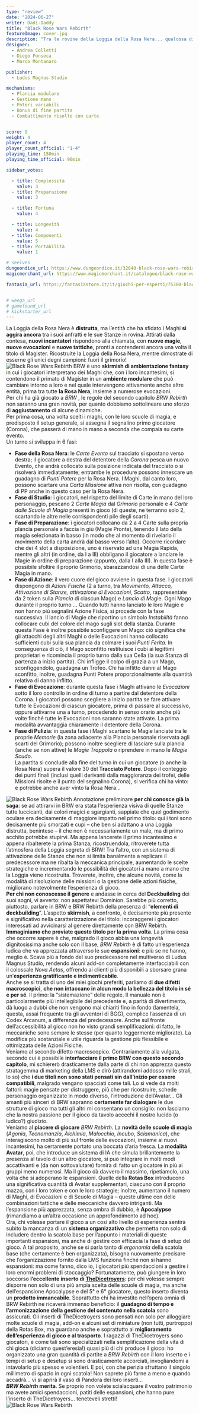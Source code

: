```yaml
---
type: "review"
date: "2024-06-27"
writer: Dadi-Daddy
title: "Black Rose Wars Rebirth"
featureImage: cover.jpg
description: "Tra le rovine della Loggia della Rosa Nera... qualcosa di malefico si aggira ancora!"
designer: 
  - Andrea Colletti
  - Diego Fonseca
  - Marco Montanaro

publisher: 
  - Ludus Magnus Studio

mechanisms:
  - Plancia modulare
  - Gestione mano
  - Poteri variabili
  - Bonus di fine partita
  - Combattimento risolto con carte


score: 9
weight: 4
player_count: 4
player_count_official: "1-4"
playing_time: 150min
playing_time_official: 90min

sidebar_votes:

  - title: Complessità
    value: 3
  - title: Preparazione
    value: 3

  - title: Fortuna
    value: 4

  - title: Longevità
    value: 4
  - title: Componenti
    value: 5
  - title: Portabilità
    value: 1

# seelves
dungeondice_url: https://www.dungeondice.it/32640-black-rose-wars-rebirth.html?gad_source=1&gclid=CjwKCAjwm_SzBhAsEiwAXE2Cv7hdRUfMuXvpKRN0XJjTb5FRmxLXymlBuumV2cWUfEfoojSwr_lKnxoCYf0QAvD_BwE
magicmerchant_url: https://www.magicmerchant.it/catalogue/black-rose-wars-rebirth-72932/?gad_source=1&gclid=CjwKCAjwm_SzBhAsEiwAXE2CvzNQbl0fyoj5mfDRQT24SrT5Ofuo20r542up42iAFjYYyKUK9MLWwhoCEb0QAvD_BwE

fantasia_url: https://fantasiastore.it/it/giochi-per-esperti/75300-black-rose-wars-rebirth.html


# weega_url
# gamefound_url
# kickstarter_url
---
```


<Setting>
  La Loggia della Rosa Nera è <strong>distrutta</strong>, ma l’entità che ha sfidato i Maghi <strong>si aggira ancora</strong> tra i suoi anfratti e le sue Stanze in rovina. Attirati dalla contesa, <strong>nuovi incantatori</strong> rispondono alla chiamata, con <strong>nuove magie</strong>, <strong>nuove evocazioni</strong> e <strong>nuove tattiche</strong>, pronti a contendersi ancora una volta il titolo di Magister. Ricostruite la Loggia della Rosa Nera, mentre dimostrate di esserne gli unici degni campioni: fuori il grimorio!<br />
</Setting>

<img src="./game1.jpg" alt="Black Rose Wars Rebirth" />

<Rules>
 BRW è uno <strong>skirmish di ambientazione fantasy</strong> in cui i giocatori interpretano dei Maghi che, con i loro incantesimi, si contendono il primato di Magister in un <strong>ambiente modulare</strong> che può cambiare intorno a loro e nel quale intervengono attivamente anche altre entità, prima tra tutte <strong>la Rosa Nera</strong>, insieme a numerose evocazioni.<br />
Per chi ha già giocato a <em><Link to="/reviews/black-rose-wars">BRW</Link></em> , le regole del secondo capitolo <em>BRW Rebirth</em> non saranno una gran novità, per quanto dobbiamo sottolineare uno sforzo di <strong>aggiustamento</strong> di alcune dinamiche.<br />
Per prima cosa, una volta scelti i maghi, con le loro scuole di magia, e predisposto il setup generale, si assegna il segnalino primo giocatore (Corona), che passerà di mano in mano a seconda che compaia su carte evento.<br />
Un turno si sviluppa in 6 fasi: <br />
<ul>
<li><strong>Fase della Rosa Nera</strong>: le <em>Carte Evento</em> sul tracciato si spostano verso destra; il giocatore a destra del detentore della <em>Corona</em> pesca un nuovo Evento, che andrà collocato sulla posizione indicata del tracciato o si risolverà immediatamente; entrambe le procedure possono innescare un guadagno di <em>Punti Potere</em> per la Rosa Nera. I Maghi, dal canto loro, possono scartare una <em>Carta Missione</em> attiva non risolta, con guadagno di PP anche in questo caso per la Rosa Nera.</li>
<li><strong>Fase di Studio</strong>: i giocatori, nel rispetto del limite di Carte in mano del loro personaggio, pescano 2 <em>Carte Magia</em> dal <em>Grimorio</em> personale e 4 <em>Carte dalle Scuole di Magia</em> presenti in gioco (di queste, ne terranno solo 2, scartando le altre nelle corrispondenti pile degli scarti).</li>
<li><strong>Fase di Preparazione</strong>: i giocatori collocano da 2 a 4 Carte sulla propria plancia personale a faccia in giù (Magie Pronte), tenendo il lato della magia selezionata in basso (in modo che al momento di rivelarlo il movimento della carta andrà dal basso verso l’alto). Occorre ricordare che dei 4 slot a disposizione, uno è riservato ad una Magia Rapida, mentre gli altri (in ordine, da I a III) obbligano il giocatore a lanciare le Magie in ordine di preparazione (appunto, dalla I alla III). In questa fase è possibile sfoltire il proprio Grimorio, sbarazzandosi di una delle Carte Magia in mano.</li>
<li><strong>Fase di Azione</strong>: il vero cuore del gioco avviene in questa fase. I giocatori dispongono di <em>Azioni Fisiche</em> (2 a turno, tra <em>Movimento, Attacco, Attivazione di Stanze, attivazione di Evocazioni, Scatto</em>, rappresentate da 2 token sulla <em>Plancia</em> di ciascun Mago) e <em>Lancio di M</em>agie. Ogni Mago durante il proprio turno … Quando tutti hanno lanciato le loro Magie e non hanno più segnalini Azione Fisica, si procede con la fase successiva. Il lancio di Magie che riportino un simbolo <em>Instabilità</em> fanno collocare cubi del colore del mago sugli slot della stanza. Durante questa Fase è inoltre possibile sconfiggere un Mago: ciò significa che gli attacchi degli altri Maghi o delle Evocazioni hanno collocato sufficienti cubi sulla sua plancia da colmare i suoi <em>Punti Ferita</em>. In conseguenza di ciò, il Mago sconfitto restituisce i cubi ai legittimi proprietari e ricomincia il proprio turno dalla sua Cella (la sua Stanza di partenza a inizio partita). Chi infligge il colpo di grazia a un Mago, sconfiggendolo, guadagna un Trofeo. Chi ha inflitto danni al Mago sconfitto, inoltre, guadagna Punti Potere proporzionalmente alla quantità relativa di danno inflitto.</li>
<li><strong>Fase di Evocazione</strong>: durante questa fase i Maghi attivano le <em>Evocazioni</em> sotto il loro controllo in ordine di turno a partire dal detentore della Corona. I giocatori possono scegliere a inizio partita se fare attivare tutte le Evocazioni di ciascun giocatore, prima di passare al successivo, oppure attivarne una a turno, procedendo in senso orario anche più volte finché tutte le Evocazioni non saranno state attivate. La prima modalità avvantaggia chiaramente il detentore della Corona.</li>
<li><strong>Fase di Pulizia</strong>: in questa fase i Maghi scartano le Magie lanciate tra le proprie <em>Memorie</em> (la zona adiacente alla Plancia personale riservata agli scarti del Grimorio); possono inoltre scegliere di lasciare sulla plancia (anche se non attive) le <em>Magie Trappola</em> o riprendere in mano le <em>Magie Scudo</em>.<br />
La partita si conclude alla fine del turno in cui un giocatore (o anche la Rosa Nera) supera il valore 30 del <strong>Tracciato Potere</strong>. Dopo il conteggio dei punti finali (inclusi quelli derivanti dalla maggioranza dei trofei, delle Missioni risolte e il punto del segnalino Corona), si verifica chi ha vinto: e potrebbe anche aver vinto la Rosa Nera…</li>
</ul>
</Rules>

<img src="./game2.jpg" alt="Black Rose Wars Rebirth" />

<Feedback>
  Annotazione preliminare <strong>per chi conosce già la saga</strong>: se ad attirarvi in BRW era stata l’esperienza visiva di quelle Stanze tutte luccicanti, dai colori magici e sgargianti, sappiate che quel godimento oculare era decisamente di maggiore impatto nel primo titolo: qui i toni sono decisamente più smorzati e cupi – che ben si adattano a una Loggia distrutta, beninteso – il che non è necessariamente un male, ma di primo acchito potrebbe stupirvi. Ma appena lancerete il primo incantesimo e appena ribalterete la prima Stanza, ricostruendola, ritroverete tutta l’atmosfera della Loggia segreta di BRW! Tra l’altro, con un sistema di attivazione delle Stanze che non si limita banalmente a replicare il predecessore ma ne ribalta la meccanica principale, aumentando le scelte strategiche e incrementando le possibilità dei giocatori a mano a mano che la Loggia viene ricostruita. Troverete, inoltre, che alcune novità, come la modalità di risoluzione delle missioni o la gestione delle azioni fisiche, migliorano notevolmente l’esperienza di gioco.<br />
<strong>Per chi non conoscesse il genere</strong> e andasse in cerca del <strong>Deckbuilding</strong> dei suoi sogni, vi avverto: non aspettatevi  <Link to="/reviews/dominion-nasce-un-regno">Dominion</Link>. Sarebbe più corretto, piuttosto, parlare in BRW e BRW Rebirth della presenza di “<strong>elementi di deckbuilding</strong>”. L’aspetto <strong>skirmish</strong>, a confronto, è decisamente più presente e significativo nella caratterizzazione del titolo: incoraggerei i giocatori interessati ad avvicinarsi al genere direttamente con BRW Rebirth.<br />
<strong>Immaginiamo che proviate questo titolo per la prima volta</strong>. La prima cosa che occorre sapere è che, malgrado il gioco abbia una longevità dignitosissima anche solo con il base, <em>BRW Rebirth</em> è di fatto un’esperienza ludica che va apprezzata attraverso le sue <strong>espansioni</strong>: e più se ne hanno, meglio è. Scava più a fondo del suo predecessore nel multiverso di Ludus Magnus Studio, rendendo alcuni add-on completamente interfacciabili con il colossale <em>Nova Aetas</em>, offrendo ai clienti più disponibili a sborsare grana un’<strong>esperienza gratificante e indimenticabile</strong>.<br />
Anche se si tratta di uno dei miei giochi preferiti, parliamo di <strong>due difetti macroscopici</strong>, <strong>che non intaccano in alcun modo la bellezza del titolo in sé e per sé</strong>. Il primo: la “sistemazione” delle regole. Il manuale non è particolarmente più intellegibile del precedente e, a parità di divertimento, dà luogo a dubbi che non vengono mai chiariti fino in fondo (lamentela, questa, assai frequente tra gli avventori di BGG), complice l’assenza di un Codex Arcanum, a differenza del predecessore. Anche sul fronte dell’accessibilità al gioco non ho visto grandi semplificazioni: di fatto, le meccaniche sono sempre le stesse (per quanto leggermente migliorate). La modifica più sostanziale e utile riguarda la gestione più flessibile e ottimizzata delle Azioni Fisiche.<br />
Veniamo al secondo difetto macroscopico. Contrariamente alla vulgata, secondo cui è possibile <strong>interfacciare il primo BRW con questo secondo capitolo</strong>, mi schiererò drasticamente dalla parte di chi non apprezza questo stratagemma di marketing della LMS e dirò (attirandomi addosso mille strali, lo so) che <strong>i due titoli non sono stati pensati sin dall’inizio per essere compatibili</strong>, malgrado vengano spacciati come tali. Lo si vede da molti fattori: magie pensate per distruggere, più che per ricostruire, schede personaggio organizzate in modo diverso, l’introduzione dell’Avatar… Gli amanti più sinceri di BRW sapranno <strong>certamente far dialogare</strong> le due strutture di gioco ma tutti gli altri mi consentano un consiglio: non lasciamo che la nostra passione per il gioco da tavolo accechi il nostro lucido (o ludico?) giudizio.<br />
Veniamo al <strong>piacere di giocare</strong> <em>BRW Rebirth</em>. La <strong>novità delle scuole di magia</strong> (<em>Agonia</em>,<em> Tecnomanzia</em>, <em>Alchimia</em>, <em>Malocchio</em>, <em>Incubo</em>, <em>Sciamanica</em>), che interagiscono molto di più sul fronte delle evocazioni, insieme ai nuovi incantesimi, ha certamente portato una boccata d’aria fresca. La <strong>modalità Avatar</strong>, poi, che introduce un sistema di IA che simula brillantemente la presenza al tavolo di un altro giocatore, si può integrare in molti modi accattivanti e (da non sottovalutare) fornirà di fatto un giocatore in più ai gruppi meno numerosi. Ma il gioco dà davvero il massimo, ripetiamolo, una volta che si adoperano le espansioni. Quelle della <strong>Rotas Box</strong> introducono una significativa quantità di Avatar supplementari, ciascuno con il proprio mazzo, con i loro token e con le loro strategie; inoltre, aumentano il numero di Maghi, di Evocazioni e di Scuole di Magia – queste ultime con delle combinazioni tattiche e delle meccaniche davvero intriganti. Ma l’espansione più apprezzata, senza ombra di dubbio, è <strong>Apocalypse</strong> (rimandiamo a un’altra occasione un approfondimento ad hoc).<br />
Ora, chi volesse portare il gioco a un così alto livello di esperienza sentirà subito la mancanza di un <strong>sistema organizzativo</strong> che permetta non solo di includere dentro la scatola base per l’appunto i materiali di queste importanti espansioni, ma anche di gestire con efficacia la fase di setup del gioco. A tal proposito, anche se si parla tanto di <em>ergonomia</em> della scatola base (che certamente è ben organizzata), bisogna nuovamente precisare che l’organizzazione fornito dalla LMS funziona finché non si hanno espansioni: ma come fanno, dico io, i giocatori più spendaccioni a gestire i loro enormi problemi di stoccaggio? Fortunatamente, può giungere in loro soccorso <strong>l’eccellente inserto di  <a href="https://thedicetroyers.com/it/shop/black-rose-wars-rebirth-it/?_gl=1*1aahit4*_up*MQ..*_ga*MTE2NDE1MzI4LjE3MTk0OTQ0NDQ.*_ga_KLNPJL684Z*MTcxOTQ5NDQ0NC4xLjEuMTcxOTQ5NDQ4Mi4wLjAuMA..">TheDicetroyers</a></strong>: per chi volesse sempre disporre non solo di una più ampia scelta delle scuole di magia, ma anche dell’espansione Apocalypse e del 5° e 6° giocatore, questo inserto diventa un <strong>prodotto immancabile</strong>. Soprattutto chi ha investito nell’opera omnia di BRW Rebirth ne ricaverà immenso beneficio: il <strong>guadagno di tempo e l’armonizzazione della gestione del contenuto nella scatola</strong> sono assicurati. Gli inserti di TheDicetroyers sono pensati non solo per alloggiare molte scuole di magia, add-on e alcuni set di miniature (non tutti, purtroppo) della Rotas Box, ma guardano anche e soprattutto al <strong>miglioramento dell’esperienza di gioco e al trasporto</strong>. I ragazzi di TheDicetroyers sono giocatori, e come tali sono specializzati nella semplificazione della vita di chi gioca (diciamo quest’eresia!) quasi più di chi produce il gioco: ho organizzato una gran quantità di partite a <em>BRW Rebirth </em>con il loro inserto e i tempi di setup e desetup si sono drasticamente accorciati, invogliandomi a intavolarlo più spesso e volentieri. E poi, con che perizia sfruttano il singolo millimetro di spazio in ogni scatola! Non saprete più farne a meno e quando accadrà… vi si aprirà il vaso di Pandora dei loro inserti…<br />
<strong><em>BRW Rebirth</em></strong><strong> merita</strong>. Se proprio non volete scialacquare il vostro patrimonio ma avete amici spendaccioni, patiti delle espansioni, che hanno pure l’inserto di TheDicetroyers… teneteveli stretti!<br />
</Feedback>

<img src="./game3.jpg" alt="Black Rose Wars Rebirth" />



